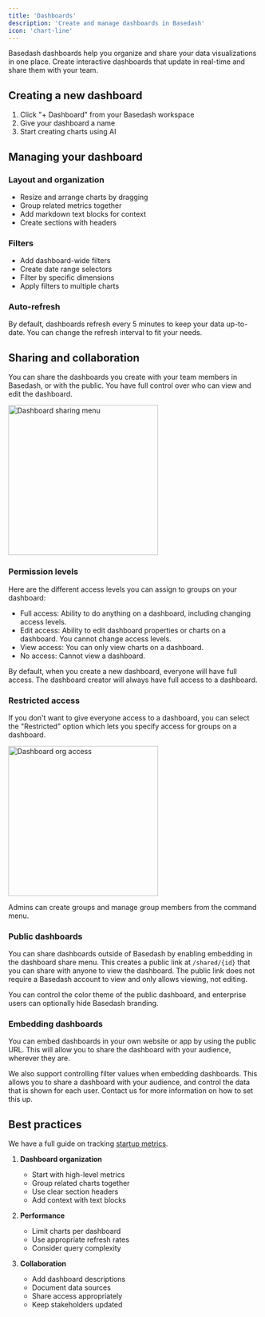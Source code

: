 ```yaml
---
title: 'Dashboards'
description: 'Create and manage dashboards in Basedash'
icon: 'chart-line'
---
```


Basedash dashboards help you organize and share your data visualizations in one place. Create interactive dashboards that update in real-time and share them with your team.

## Creating a new dashboard

1. Click "+ Dashboard" from your Basedash workspace
2. Give your dashboard a name
3. Start creating charts using AI

## Managing your dashboard

### Layout and organization
- Resize and arrange charts by dragging
- Group related metrics together
- Add markdown text blocks for context
- Create sections with headers

### Filters
- Add dashboard-wide filters
- Create date range selectors
- Filter by specific dimensions
- Apply filters to multiple charts

### Auto-refresh
By default, dashboards refresh every 5 minutes to keep your data up-to-date. You can change the refresh interval to fit your needs.

## Sharing and collaboration

You can share the dashboards you create with your team members in Basedash, or with the public. You have full control over who can view and edit the dashboard.

<img
  className="block mx-auto"
  src="/images/dashboard-sharing.png"
  alt="Dashboard sharing menu"
  width="300"
/>

### Permission levels

Here are the different access levels you can assign to groups on your dashboard:

- Full access: Ability to do anything on a dashboard, including changing access levels.
- Edit access: Ability to edit dashboard properties or charts on a dashboard. You cannot change access levels.
- View access: You can only view charts on a dashboard.
- No access: Cannot view a dashboard.

By default, when you create a new dashboard, everyone will have full access. The dashboard creator will always have full access to a dashboard.

### Restricted access

If you don't want to give everyone access to a dashboard, you can select the "Restricted" option which lets you specify access for groups on a dashboard.

<img
  className="block mx-auto"
  src="/images/dashboard-org-access.png"
  alt="Dashboard org access"
  width="300"
/>

Admins can create groups and manage group members from the command menu.

### Public dashboards

You can share dashboards outside of Basedash by enabling embedding in the dashboard share menu. This creates a public link at `/shared/{id}` that you can share with anyone to view the dashboard. The public link does not require a Basedash account to view and only allows viewing, not editing.

You can control the color theme of the public dashboard, and enterprise users can optionally hide Basedash branding.

### Embedding dashboards

You can embed dashboards in your own website or app by using the public URL. This will allow you to share the dashboard with your audience, wherever they are.

We also support controlling filter values when embedding dashboards. This allows you to share a dashboard with your audience, and control the data that is shown for each user. Contact us for more information on how to set this up.

## Best practices

We have a full guide on tracking [startup metrics](/startup-metrics/introduction).

1. **Dashboard organization**
   - Start with high-level metrics
   - Group related charts together
   - Use clear section headers
   - Add context with text blocks

2. **Performance**
   - Limit charts per dashboard
   - Use appropriate refresh rates
   - Consider query complexity

3. **Collaboration**
   - Add dashboard descriptions
   - Document data sources
   - Share access appropriately
   - Keep stakeholders updated
